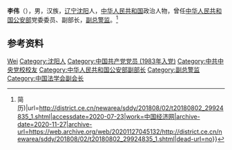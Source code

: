 {{Otheruses|other=名为李伟的其他人物|李伟}}

'''李伟'''（{{bd|1956年|10月|}}），男，汉族，[[辽宁|辽宁]][[沈阳|沈阳]]人，[[中华人民共和国|中华人民共和国]]政治人物，曾任[[中华人民共和国公安部|中华人民共和国公安部]]党委委员、副部长，[[副总警监|副总警监]]。<ref>{{Cite web|title=杜航伟任公安部副部长 李伟不再担任(图{{!}}简历)|url=http://district.ce.cn/newarea/sddy/201808/02/t20180802_29924835_1.shtml|accessdate=2020-07-23|work=中国经济网|archive-date=2020-11-27|archive-url=https://web.archive.org/web/20201127045132/http://district.ce.cn/newarea/sddy/201808/02/t20180802_29924835_1.shtml|dead-url=no}}</ref>

== 参考资料 ==
{{reflist}}

{{中国人物小作品}}
{{中国法学会第七届理事会}}

{{Authority control}}
{{DEFAULTSORT:Li李}}
[[Category:李姓|Wei]]
[[Category:沈阳人|Category:沈阳人]]
[[Category:中国共产党党员_(1983年入党)|Category:中国共产党党员 (1983年入党)]]
[[Category:中共中央党校校友|Category:中共中央党校校友]]
[[Category:中华人民共和国公安部副部长|Category:中华人民共和国公安部副部长]]
[[Category:副总警监|Category:副总警监]]
[[Category:中国法学会副会长|Category:中国法学会副会长]]